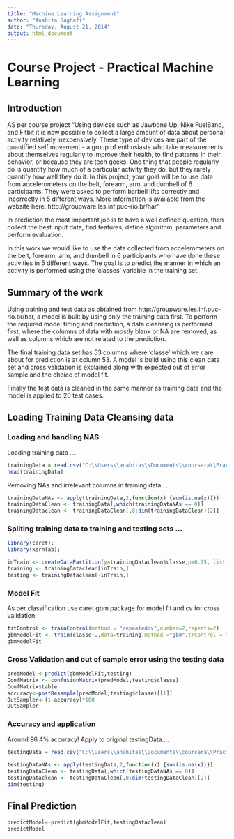 ```yaml
---
title: "Machine Learning Assignment"
author: "Anahita Saghafi"
date: "Thursday, August 21, 2014"
output: html_document
---
```

# Course Project - Practical Machine Learning

## Introduction 

AS per course project "Using devices such as Jawbone Up, Nike FuelBand, and Fitbit it is now possible to collect a large amount of data about personal activity relatively inexpensively. These type of devices are part of the quantified self movement - a group of enthusiasts who take measurements about themselves regularly to improve their health, to find patterns in their behavior, or because they are tech geeks. One thing that people regularly do is quantify how much of a particular activity they do, but they rarely quantify how well they do it. In this project, your goal will be to use data from accelerometers on the belt, forearm, arm, and dumbell of 6 participants. They were asked to perform barbell lifts correctly and incorrectly in 5 different ways. More information is available from the website here: http://groupware.les.inf.puc-rio.br/har"

In prediction the most important job is to have a well defined question, then collect the best input data, find features, define algorithm, parameters and perform evaluation.

In this work we would like to use the data collected from accelerometers on the belt, forearm, arm, and dumbell in 6 participants who have done these activities in 5 different ways. The goal is to predict the manner in which an activity is performed using the 'classes' variable in the training set.



## Summary of the work 

Using training and test data as obtained from http://groupware.les.inf.puc-rio.br/har,   a model is built by using only the training data first. To perform the required model fitting and prediction, a data cleansing is performed first, where the columns of data with mostly blank or NA are removed, as well as columns which are not related to the prediction. 

The final training data set has 53 columns where 'classe' which we care about for prediction is at column 53. A model is build using this clean data set and cross validation is explained along with expected out of error sample and the choice of model fit.

Finally the test data is cleaned in the same manner as training data and the model is applied to 20 test cases.


## Loading Training Data Cleansing data

### Loading and handling NAS

Loading training data ...

```r

trainingData = read.csv("C:\\Users\\anahitas\\Documents\\coursera\\Practical Machine Learning\\pml-training.csv",na.strings=c("NA",""," "))
head(trainingData)
```
Removing NAs and irrelevant columns in training data ...

```r
trainingDataNAs <- apply(trainingData,2,function(x) {sum(is.na(x))})
trainingDataClean <- trainingData[,which(trainingDataNAs == 0)]
trainingDataclean <- trainingDataClean[,8:dim(trainingDataClean)[2]]

```

### Spliting training data to training and testing sets ...

```r
library(caret); 
library(kernlab);

inTrain <- createDataPartition(y=trainingDataclean$classe,p=0.75, list = FALSE)
training <- trainingDataclean[inTrain,]
testing <- trainingDataclean[-inTrain,]
```
### Model Fit
As per classification use caret gbm package for model fit and cv for cross validation.
```r
fitControl <- trainControl(method = "repeatedcv",number=2,repeats=2)
gbmModelFit <- train(classe~.,data=training,method ="gbm",trControl = fitControl, verbose = FALSE)
gbmModelFit

```

### Cross Validation and out of sample error using the testing data

```r

predModel <-predict(gbmModelFit,testing)
ConfMatrix <- confusionMatrix(predModel,testing$classe)
ConfMatrix$table  
accuracy<-postResample(predModel,testing$classe)[[1]]
OutSampler<-(1-accuracy)*100
OutSampler
```

### Accuracy and application
Around 96.4% accuracy! Apply to original testingData....

```r


testingData = read.csv("C:\\Users\\anahitas\\Documents\\coursera\\Practical Machine Learning\\pml-testing.csv",na.strings=c("NA",""," "))
 
testingDataNAs <- apply(testingData,2,function(x) {sum(is.na(x))})
testingDataClean <- testingData[,which(testingDataNAs == 0)]
testingDataclean <- testingDataClean[,8:dim(testingDataClean)[2]]
dim(testing)
```

## Final Prediction

```r

predictModel<-predict(gbmModelFit,testingDataclean)
predictModel

```
  


